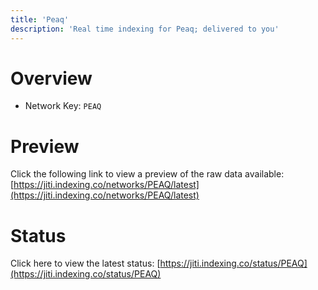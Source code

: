 ```yaml
---
title: 'Peaq'
description: 'Real time indexing for Peaq; delivered to you'
---
```


# Overview
- Network Key: `PEAQ`

# Preview
Click the following link to view a preview of the raw data available: [https://jiti.indexing.co/networks/PEAQ/latest](https://jiti.indexing.co/networks/PEAQ/latest)

# Status
Click here to view the latest status: [https://jiti.indexing.co/status/PEAQ](https://jiti.indexing.co/status/PEAQ)
